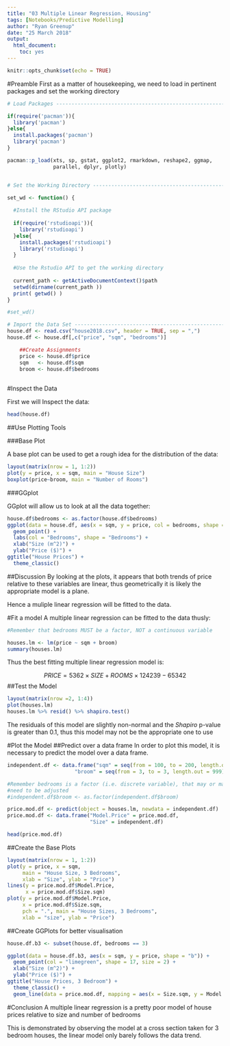 ---
title: "03 Multiple Linear Regression, Housing"
tags: [Notebooks/Predictive Modelling]
author: "Ryan Greenup"
date: "25 March 2018"
output: 
  html_document: 
    toc: yes
---

```{r setup, include=FALSE}
knitr::opts_chunk$set(echo = TRUE)
```

#Preamble
First as a matter of housekeeping, we need to load in pertinent packages and 
set the working directory

```{r}
# Load Packages -----------------------------------------------------------

if(require('pacman')){
  library('pacman')
}else{
  install.packages('pacman')
  library('pacman')
}

pacman::p_load(xts, sp, gstat, ggplot2, rmarkdown, reshape2, ggmap,
               parallel, dplyr, plotly)


# Set the Working Directory -----------------------------------------------

set_wd <- function() {
  
  #Install the RStudio API package
  
  if(require('rstudioapi')){
    library('rstudioapi')
  }else{
    install.packages('rstudioapi')
    library('rstudioapi')
  }
  
  #Use the Rstudio API to get the working directory
  
  current_path <- getActiveDocumentContext()$path 
  setwd(dirname(current_path ))
  print( getwd() )
}

#set_wd()

# Import the Data Set -----------------------------------------------------
house.df <- read.csv("house2018.csv", header = TRUE, sep = ",")
house.df <- house.df[,c("price", "sqm", "bedrooms")]

    ##Create Assignments
    price <- house.df$price
    sqm   <- house.df$sqm
    broom <- house.df$bedrooms
  
```

#Inspect the Data

First we will Inspect the data:

```{r}
head(house.df)
```

##Use Plotting Tools

###Base Plot

A base plot can be used to get a rough idea for the distribution of the data: 
```{r}
layout(matrix(nrow = 1, 1:2))
plot(y = price, x = sqm, main = "House Size")
boxplot(price~broom, main = "Number of Rooms")
```

###GGplot

GGplot will allow us to look at all the data together:

```{r}
house.df$bedrooms <- as.factor(house.df$bedrooms)
ggplot(data = house.df, aes(x = sqm, y = price, col = bedrooms, shape = bedrooms)) +
  geom_point() +
  labs(col = "Bedrooms", shape = "Bedrooms") +
  xlab("Size (m^2)") +
  ylab("Price ($)") +
ggtitle("House Prices") +
  theme_classic()


```

##Discussion
By looking at the plots, it appears that both trends of price relative to these 
variables are linear,
thus geometrically it is likely the appropriate model is a plane.

Hence a muliple linear regression will be fitted to the data.


#Fit a model
A multiple linear regression can be fitted to the data thusly:
```{r}
#Remember that bedrooms MUST be a factor, NOT a continuous variable

houses.lm <- lm(price ~ sqm + broom)
summary(houses.lm)
```

Thus the best fitting multiple linear regression model is:

$$PRICE = 5362 \times SIZE + ROOMS \times 124239 - 65342$$
##Test the Model

```{r}
layout(matrix(nrow =2, 1:4))
plot(houses.lm)
houses.lm %>% resid() %>% shapiro.test()
```

The residuals of this model are slightly non-normal and the *Shapiro* p-value 
is greater than 0.1, thus this model may not be the appropriate one to use 

#Plot the Model
##Predict over a data frame
In order to plot this model, it is necessary to predict the model over a data frame.

```{r}
independent.df <- data.frame("sqm" = seq(from = 100, to = 200, length.out = 999),
                      "broom" = seq(from = 3, to = 3, length.out = 999))

#Remember bedrooms is a factor (i.e. discrete variable), that may or may not 
#need to be adjusted
#independent.df$broom <- as.factor(independent.df$broom)

price.mod.df <- predict(object = houses.lm, newdata = independent.df)
price.mod.df <- data.frame("Model.Price" = price.mod.df,
                           "Size" = independent.df)

head(price.mod.df)


```

##Create the Base Plots

```{r}

layout(matrix(nrow = 1, 1:2))
plot(y = price, x = sqm, 
     main = "House Size, 3 Bedrooms",
     xlab = "Size", ylab = "Price")
lines(y = price.mod.df$Model.Price,
      x = price.mod.df$Size.sqm)
plot(y = price.mod.df$Model.Price,
     x = price.mod.df$Size.sqm,
     pch = ".", main = "House Sizes, 3 Bedrooms",
     xlab = "size", ylab = "Price")


```

##Create GGPlots for better visualisation

```{r}
house.df.b3 <- subset(house.df, bedrooms == 3)

ggplot(data = house.df.b3, aes(x = sqm, y = price, shape = "b")) +
  geom_point(col = "limegreen", shape = 17, size = 2) +
  xlab("Size (m^2)") +
  ylab("Price ($)") +
ggtitle("House Prices, 3 Bedroom") +
  theme_classic() +
  geom_line(data = price.mod.df, mapping = aes(x = Size.sqm, y = Model.Price), col = "skyblue", lwd = 2)

```

#Conclusion
A multiple linear regression is a pretty poor model of house prices relative 
to size and number of bedrooms

This is demonstrated by observing the model at a cross section 
taken for 3 bedroom houses, the linear model only barely follows 
the data trend.
